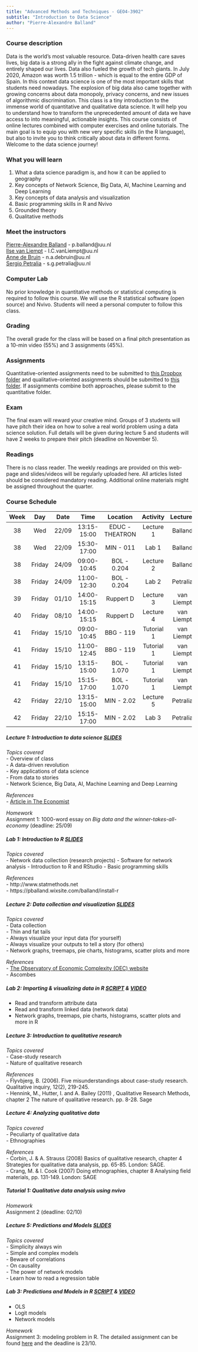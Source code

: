 ```yaml
---
title: "Advanced Methods and Techniques - GEO4-3902" 
subtitle: "Introduction to Data Science"
author: "Pierre-Alexandre Balland"
---
```


### Course description  
Data is the world's most valuable resource. Data-driven health care saves lives, big data is a strong ally in the fight against climate change, and entirely shaped our lives. Data also fueled the growth of tech giants. In July 2020, Amazon was worth 1.5 trillion - which is equal to the entire GDP of Spain. In this context data science is one of the most important skills that students need nowadays. The explosion of big data also came together with growing concerns about data monopoly, privacy concerns, and new issues of algorithmic discrimination. This class is a tiny introduction to the immense world of quantitative and qualitative data science. It will help you to understand how to transform the unprecedented amount of data we have access to into meaningful, actionable insights. This course consists of online lectures combined with computer exercises and online tutorials. The main goal is to equip you with new very specific skills (in the R language), but also to invite you to think critically about data in different forms. Welcome to the data science journey!

### What you will learn  
1. What a data science paradigm is, and how it can be applied to geography  
2. Key concepts of Network Science, Big Data, AI, Machine Learning and Deep Learning  
3. Key concepts of data analysis and visualization  
4. Basic programming skills in R and Nvivo    
5. Grounded theory
6. Qualitative methods  

### Meet the instructors  
[Pierre-Alexandre Balland](https://www.paballand.com/) - p.balland@uu.nl  
[Ilse van Liempt](https://www.uu.nl/staff/ICvanLiempt/Profile) - I.C.vanLiempt@uu.nl  
[Anne de Bruin](n.a.debruin@uu.nl) - n.a.debruin@uu.nl   
[Sergio Petralia](https://sergiopetralia.wixsite.com/research) - s.g.petralia@uu.nl      

### Computer Lab
No prior knowledge in quantitative methods or statistical computing is required to follow this course. We will use the R statistical software (open source) and Nvivo. Students will need a personal computer to follow this class.    

### Grading    
The overall grade for the class will be based on a final pitch presentation as a 10-min video (55%) and 3 assignments (45%).   

### Assignments  
Quantitative-oriented assignments need to be submitted to [this Dropbox folder](https://www.dropbox.com/request/cXknI2Ey0A4Ew3ShLjjS) and qualitative-oriented assignments should be submitted to [this folder](https://www.dropbox.com/request/JpAsssdLnmY47SjiWJmu). If assignments combine both approaches, please submit to the quantitative folder. 

### Exam  
The final exam will reward your creative mind. Groups of 3 students will have pitch their idea on how to solve a real world problem using a data science solution. Full details will be given during lecture 5 and students will have 2 weeks to prepare their pitch (deadline on November 5).  

### Readings  
There is no class reader. The weekly readings are provided on this web-page and slides/videos will be regularly uploaded here. All articles listed should be considered mandatory reading. Additional online materials might be assigned throughout the quarter.  

### Course Schedule  

| Week |   Day  | Date  |     Time    |   Location    |  Activity  | Lecturer   |
|:----:|:------:|:-----:|:-----------:|:-------------:|:----------:|:----------:|
|  38  | Wed    | 22/09 | 13:15-15:00 |EDUC - THEATRON| Lecture 1  |  Balland   |
|  38  | Wed    | 22/09 | 15:30-17:00 |  MIN - 011    |    Lab 1   |  Balland   |
|  38  | Friday | 24/09 | 09:00-10:45 |  BOL - 0.204  | Lecture 2  |  Balland   |
|  38  | Friday | 24/09 | 11:00-12:30 |  BOL - 0.204  |    Lab 2   |  Petralia  |
|  39  | Friday | 01/10 | 14:00-15:15 |  Ruppert D    | Lecture 3  | van Liempt |
|  40  | Friday | 08/10 | 14:00-15:15 |  Ruppert D    | Lecture 4  | van Liempt |
|  41  | Friday | 15/10 | 09:00-10:45 |  BBG - 119    | Tutorial 1 | van Liempt |
|  41  | Friday | 15/10 | 11:00-12:45 |  BBG - 119    | Tutorial 1 | van Liempt |
|  41  | Friday | 15/10 | 13:15-15:00 |  BOL - 1.070  | Tutorial 1 | van Liempt |
|  41  | Friday | 15/10 | 15:15-17:00 |  BOL - 1.070  | Tutorial 1 | van Liempt |
|  42  | Friday | 22/10 | 13:15-15:00 |  MIN - 2.02   | Lecture 5  |  Petralia  |
|  42  | Friday | 22/10 | 15:15-17:00 |  MIN - 2.02   |    Lab 3   |  Petralia  |

##### **Lecture 1: Introduction to data science**  [SLIDES](https://paballand.github.io/teaching/ids/L1&Lab1.pdf)   
*Topics covered*  
- Overview of class  
- A data-driven revolution  
- Key applications of data science  
- From data to stories  
- Network Science, Big Data, AI, Machine Learning and Deep Learning  

*References*  
- [Article in The Economist](https://www.economist.com/leaders/2017/05/06/the-worlds-most-valuable-resource-is-no-longer-oil-but-data)

*Homework*   
Assignment 1: 1000-word essay on *Big data and the winner-takes-all-economy* (deadline: 25/09)  

##### **Lab 1: Introduction to R**  [SLIDES](https://paballand.github.io/teaching/ids/Lab1.html)   
*Topics covered*  
- Network data collection (research projects)
- Software for network analysis 
- Introduction to R and RStudio
- Basic programming skills

*References*  
- http://www.statmethods.net  
- https://pballand.wixsite.com/balland/install-r   

##### **Lecture 2: Data collection and visualization**  [SLIDES](https://paballand.github.io/teaching/ids/L4.pdf)     
*Topics covered*  
- Data collection  
- Thin and fat tails  
- Always visualize your input data (for yourself)  
- Always visualize your outputs to tell a story (for others)  
- Network graphs, treemaps, pie charts, histograms, scatter plots and more  

*References*  
- [The Observatory of Economic Complexity (OEC) website](http://atlas.media.mit.edu/)  
- Ascombes  

##### **Lab 2: Importing & visualizing data in R**  [SCRIPT](https://paballand.github.io/teaching/ids/Lab2.R) & [VIDEO]("https://web.microsoftstream.com/video/d20fefd6-f4cf-46f7-8ebb-d6be4f69f065")                      
- Read and transform attribute data   
- Read and transform linked data (network data)  
- Network graphs, treemaps, pie charts, histograms, scatter plots and more in R   

##### **Lecture 3: Introduction to qualitative research**  
*Topics covered*  
- Case-study research  
- Nature of qualitative research   

*References*  
- Flyvbjerg, B. (2006). Five misunderstandings about case-study research. Qualitative inquiry, 12(2), 219-245.  
- Hennink, M., Hutter, I. and A. Bailey (2011) , Qualitative Research Methods, chapter 2 The nature of qualitative research.  pp. 8-28. Sage  

##### **Lecture 4: Analyzing qualitative data**   
*Topics covered*  
- Peculiarty of qualitative data  
- Ethnographies  

*References*  
- Corbin, J. & A. Strauss (2008) Basics of qualitative research, chapter 4 Strategies for qualitative data analysis, pp. 65-85. London: SAGE.  
- Crang, M. & I. Cook (2007) Doing ethnographies, chapter 8 Analysing field materials, pp. 131-149. London: SAGE  

##### **Tutorial 1: Qualitative data analysis using nvivo**   
*Homework*  
Assignment 2 (deadline: 02/10)  

##### **Lecture 5: Predictions and Models**  [SLIDES](https://paballand.github.io/teaching/ids/L5.pdf)      
*Topics covered*  
- Simplicity always win  
- Simple and complex models  
- Beware of correlations  
- On causality  
- The power of network models   
- Learn how to read a regression table   

##### **Lab 3: Predictions and Models in R**  [SCRIPT](https://paballand.github.io/teaching/ids/Lab3.R) & [VIDEO]("https://web.microsoftstream.com/video/3b152335-ba70-47bf-ac36-f43828f264e4")              
- OLS  
- Logit models    
- Network models   

*Homework*  
Assignment 3: modeling problem in R. The detailed assignment can be found [here](https://www.paballand.com/) and the deadline is 23/10.    

